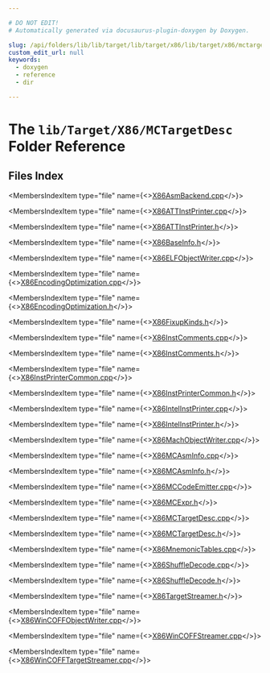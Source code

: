 ```yaml
---

# DO NOT EDIT!
# Automatically generated via docusaurus-plugin-doxygen by Doxygen.

slug: /api/folders/lib/lib/target/lib/target/x86/lib/target/x86/mctargetdesc
custom_edit_url: null
keywords:
  - doxygen
  - reference
  - dir

---
```





# The `lib/Target/X86/MCTargetDesc` Folder Reference

<DoxygenPage pluginConfig={pluginConfig}>



## Files Index

<MembersIndex>

<MembersIndexItem
  type="file"
  name={<><a href="/docs/api/files/lib/lib/target/lib/target/x86/lib/target/x86/mctargetdesc/x86asmbackend-cpp">X86AsmBackend.cpp</a></>}>
</MembersIndexItem>

<MembersIndexItem
  type="file"
  name={<><a href="/docs/api/files/lib/lib/target/lib/target/x86/lib/target/x86/mctargetdesc/x86attinstprinter-cpp">X86ATTInstPrinter.cpp</a></>}>
</MembersIndexItem>

<MembersIndexItem
  type="file"
  name={<><a href="/docs/api/files/lib/lib/target/lib/target/x86/lib/target/x86/mctargetdesc/x86attinstprinter-h">X86ATTInstPrinter.h</a></>}>
</MembersIndexItem>

<MembersIndexItem
  type="file"
  name={<><a href="/docs/api/files/lib/lib/target/lib/target/x86/lib/target/x86/mctargetdesc/x86baseinfo-h">X86BaseInfo.h</a></>}>
</MembersIndexItem>

<MembersIndexItem
  type="file"
  name={<><a href="/docs/api/files/lib/lib/target/lib/target/x86/lib/target/x86/mctargetdesc/x86elfobjectwriter-cpp">X86ELFObjectWriter.cpp</a></>}>
</MembersIndexItem>

<MembersIndexItem
  type="file"
  name={<><a href="/docs/api/files/lib/lib/target/lib/target/x86/lib/target/x86/mctargetdesc/x86encodingoptimization-cpp">X86EncodingOptimization.cpp</a></>}>
</MembersIndexItem>

<MembersIndexItem
  type="file"
  name={<><a href="/docs/api/files/lib/lib/target/lib/target/x86/lib/target/x86/mctargetdesc/x86encodingoptimization-h">X86EncodingOptimization.h</a></>}>
</MembersIndexItem>

<MembersIndexItem
  type="file"
  name={<><a href="/docs/api/files/lib/lib/target/lib/target/x86/lib/target/x86/mctargetdesc/x86fixupkinds-h">X86FixupKinds.h</a></>}>
</MembersIndexItem>

<MembersIndexItem
  type="file"
  name={<><a href="/docs/api/files/lib/lib/target/lib/target/x86/lib/target/x86/mctargetdesc/x86instcomments-cpp">X86InstComments.cpp</a></>}>
</MembersIndexItem>

<MembersIndexItem
  type="file"
  name={<><a href="/docs/api/files/lib/lib/target/lib/target/x86/lib/target/x86/mctargetdesc/x86instcomments-h">X86InstComments.h</a></>}>
</MembersIndexItem>

<MembersIndexItem
  type="file"
  name={<><a href="/docs/api/files/lib/lib/target/lib/target/x86/lib/target/x86/mctargetdesc/x86instprintercommon-cpp">X86InstPrinterCommon.cpp</a></>}>
</MembersIndexItem>

<MembersIndexItem
  type="file"
  name={<><a href="/docs/api/files/lib/lib/target/lib/target/x86/lib/target/x86/mctargetdesc/x86instprintercommon-h">X86InstPrinterCommon.h</a></>}>
</MembersIndexItem>

<MembersIndexItem
  type="file"
  name={<><a href="/docs/api/files/lib/lib/target/lib/target/x86/lib/target/x86/mctargetdesc/x86intelinstprinter-cpp">X86IntelInstPrinter.cpp</a></>}>
</MembersIndexItem>

<MembersIndexItem
  type="file"
  name={<><a href="/docs/api/files/lib/lib/target/lib/target/x86/lib/target/x86/mctargetdesc/x86intelinstprinter-h">X86IntelInstPrinter.h</a></>}>
</MembersIndexItem>

<MembersIndexItem
  type="file"
  name={<><a href="/docs/api/files/lib/lib/target/lib/target/x86/lib/target/x86/mctargetdesc/x86machobjectwriter-cpp">X86MachObjectWriter.cpp</a></>}>
</MembersIndexItem>

<MembersIndexItem
  type="file"
  name={<><a href="/docs/api/files/lib/lib/target/lib/target/x86/lib/target/x86/mctargetdesc/x86mcasminfo-cpp">X86MCAsmInfo.cpp</a></>}>
</MembersIndexItem>

<MembersIndexItem
  type="file"
  name={<><a href="/docs/api/files/lib/lib/target/lib/target/x86/lib/target/x86/mctargetdesc/x86mcasminfo-h">X86MCAsmInfo.h</a></>}>
</MembersIndexItem>

<MembersIndexItem
  type="file"
  name={<><a href="/docs/api/files/lib/lib/target/lib/target/x86/lib/target/x86/mctargetdesc/x86mccodeemitter-cpp">X86MCCodeEmitter.cpp</a></>}>
</MembersIndexItem>

<MembersIndexItem
  type="file"
  name={<><a href="/docs/api/files/lib/lib/target/lib/target/x86/lib/target/x86/mctargetdesc/x86mcexpr-h">X86MCExpr.h</a></>}>
</MembersIndexItem>

<MembersIndexItem
  type="file"
  name={<><a href="/docs/api/files/lib/lib/target/lib/target/x86/lib/target/x86/mctargetdesc/x86mctargetdesc-cpp">X86MCTargetDesc.cpp</a></>}>
</MembersIndexItem>

<MembersIndexItem
  type="file"
  name={<><a href="/docs/api/files/lib/lib/target/lib/target/x86/lib/target/x86/mctargetdesc/x86mctargetdesc-h">X86MCTargetDesc.h</a></>}>
</MembersIndexItem>

<MembersIndexItem
  type="file"
  name={<><a href="/docs/api/files/lib/lib/target/lib/target/x86/lib/target/x86/mctargetdesc/x86mnemonictables-cpp">X86MnemonicTables.cpp</a></>}>
</MembersIndexItem>

<MembersIndexItem
  type="file"
  name={<><a href="/docs/api/files/lib/lib/target/lib/target/x86/lib/target/x86/mctargetdesc/x86shuffledecode-cpp">X86ShuffleDecode.cpp</a></>}>
</MembersIndexItem>

<MembersIndexItem
  type="file"
  name={<><a href="/docs/api/files/lib/lib/target/lib/target/x86/lib/target/x86/mctargetdesc/x86shuffledecode-h">X86ShuffleDecode.h</a></>}>
</MembersIndexItem>

<MembersIndexItem
  type="file"
  name={<><a href="/docs/api/files/lib/lib/target/lib/target/x86/lib/target/x86/mctargetdesc/x86targetstreamer-h">X86TargetStreamer.h</a></>}>
</MembersIndexItem>

<MembersIndexItem
  type="file"
  name={<><a href="/docs/api/files/lib/lib/target/lib/target/x86/lib/target/x86/mctargetdesc/x86wincoffobjectwriter-cpp">X86WinCOFFObjectWriter.cpp</a></>}>
</MembersIndexItem>

<MembersIndexItem
  type="file"
  name={<><a href="/docs/api/files/lib/lib/target/lib/target/x86/lib/target/x86/mctargetdesc/x86wincoffstreamer-cpp">X86WinCOFFStreamer.cpp</a></>}>
</MembersIndexItem>

<MembersIndexItem
  type="file"
  name={<><a href="/docs/api/files/lib/lib/target/lib/target/x86/lib/target/x86/mctargetdesc/x86wincofftargetstreamer-cpp">X86WinCOFFTargetStreamer.cpp</a></>}>
</MembersIndexItem>

</MembersIndex>


</DoxygenPage>
